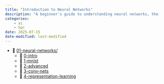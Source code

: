 ```yaml
---
title: "Introduction to Neural Networks"
description: "A beginner's guide to understanding neural networks, their architecture, and how they function."
categories:
    - ai
    - hpc
date: 2025-07-15
date-modified: last-modified
---
```


- 📂 [01-neural-networks/](../01-neural-networks/index.qmd)
  - 📄 [0-intro](../01-neural-networks/0-intro/index.qmd)
  - 📗 [1-mnist](../01-neural-networks/1-mnist/index.qmd)
  - 📗 [2-advanced](../01-neural-networks/2-advanced/index.qmd)
  - 📗 [3-conv-nets](../01-neural-networks/3-conv-nets/index.qmd)
  - 📗 [4-representation-learning](./4-representation-learning/index.qmd)

<!--
# author:
#   - name: Sam Foreman
#     id: sf
#     orcid: 0000-0002-9981-0876
#     email: foremans@anl.gov
#     affiliation:
#       - name: '[ANL](https://www.anl.gov/)'
#         city: Lemont
#         state: IL
#         url: https://alcf.anl.gov/about/people/sam-foreman
#   - name: Marieme Ngom
#     id: mn
#     # orcid: 0000-0002-9981-0876
#     email: mngom@anl.gov
#     affiliation:
#       - name: '[ANL](https://www.anl.gov/)'
#         city: Lemont
#         state: IL
#         url: https://alcf.anl.gov/about/people/marieme-ngom
#   - name: Huihuo Zheng
#     id: hz
#     # orcid: 0000-0002-9981-0876
#     email: huihuo.zheng@anl.gov
#     affiliation:
#       - name: '[ANL](https://www.anl.gov/)'
#         city: Lemont
#         state: IL
#         url: https://alcf.anl.gov/about/people/huihuo-zheng
#   - name: Bethany Lusch
#     id: bl
#     email: blusch@anl.gov
#     orcid: 0000-0002-9521-9990
#     # orcid: 0000-0002-9981-0876
#     affiliation:
#       - name: '[ANL](https://www.anl.gov/)'
#         city: Lemont
#         state: IL
#         url: https://alcf.anl.gov/about/people/bethany-lusch
#   - name: Taylor Childers
#     id: tc
#     orcid: 0000-0002-0492-613X
#     email: jchilders@anl.gov
#     affiliation:
#       - name: '[ANL](https://www.anl.gov/)'
#         city: Lemont
#         state: IL
#         url: https://alcf.anl.gov/about/people/taylor-childers
#   # - name: Prasanna Balaprakash
#   #   id: pb
#   #   email: pbalapra@ornl.gov
#   #   orcid: 0000-0002-0292-5715
#   # - name: Asad Khan
#   #   id: ak
#   #   email:  akhan.cb@amu.ac.in
#   #   orcid: 0000-0001-9191-9423
#   #   affiliation:
#   #       - name: Aligarh Muslim University
#   #         # city: Aligarh, Uttar Pradesh
#   #         url: https://www.amu.ac.in/faculty/interdisciplinary-biotechnology-unit/asad-u-khan
#   # - name: Corey Adams
#   #   id: ca
#   # - name: Kyle Felker
#   #   id: kf
#   # - name: Tanwi Mallick
#   #   id: tm
-->
